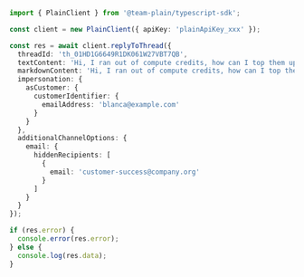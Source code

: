 ```ts
import { PlainClient } from '@team-plain/typescript-sdk';

const client = new PlainClient({ apiKey: 'plainApiKey_xxx' });

const res = await client.replyToThread({
  threadId: 'th_01HD1G6649R1DK061W27VBT7QB',
  textContent: 'Hi, I ran out of compute credits, how can I top them up?',
  markdownContent: 'Hi, I ran out of compute credits, how can I top them up?',
  impersonation: {
    asCustomer: {
      customerIdentifier: {
        emailAddress: 'blanca@example.com'
      }
    }
  },
  additionalChannelOptions: {
    email: {
      hiddenRecipients: [
        {
          email: 'customer-success@company.org'
        }
      ]
    }
  }
});

if (res.error) {
  console.error(res.error);
} else {
  console.log(res.data);
}
```

